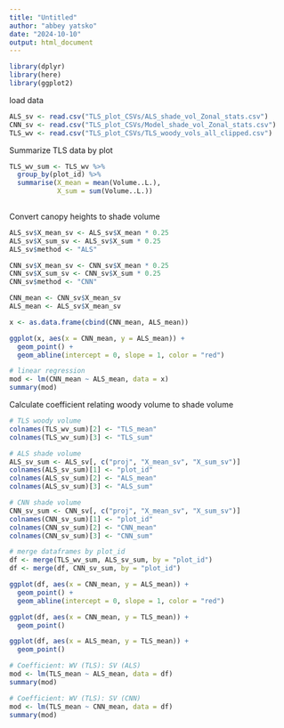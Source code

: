```yaml
---
title: "Untitled"
author: "abbey yatsko"
date: "2024-10-10"
output: html_document
---
```


```r
library(dplyr)
library(here)
library(ggplot2)
```

load data
```r
ALS_sv <- read.csv("TLS_plot_CSVs/ALS_shade_vol_Zonal_stats.csv")
CNN_sv <- read.csv("TLS_plot_CSVs/Model_shade_vol_Zonal_stats.csv")
TLS_wv <- read.csv("TLS_plot_CSVs/TLS_woody_vols_all_clipped.csv")
```

Summarize TLS data by plot 
```r
TLS_wv_sum <- TLS_wv %>%
  group_by(plot_id) %>%
  summarise(X_mean = mean(Volume..L.),
            X_sum = sum(Volume..L.))
      
```

Convert canopy heights to shade volume 
```r
ALS_sv$X_mean_sv <- ALS_sv$X_mean * 0.25
ALS_sv$X_sum_sv <- ALS_sv$X_sum * 0.25
ALS_sv$method <- "ALS"

CNN_sv$X_mean_sv <- CNN_sv$X_mean * 0.25
CNN_sv$X_sum_sv <- CNN_sv$X_sum * 0.25
CNN_sv$method <- "CNN"

CNN_mean <- CNN_sv$X_mean_sv
ALS_mean <- ALS_sv$X_mean_sv

x <- as.data.frame(cbind(CNN_mean, ALS_mean))

ggplot(x, aes(x = CNN_mean, y = ALS_mean)) + 
  geom_point() +
  geom_abline(intercept = 0, slope = 1, color = "red") 

# linear regression 
mod <- lm(CNN_mean ~ ALS_mean, data = x)
summary(mod)

```

Calculate coefficient relating woody volume to shade volume
```r
# TLS woody volume 
colnames(TLS_wv_sum)[2] <- "TLS_mean"
colnames(TLS_wv_sum)[3] <- "TLS_sum"

# ALS shade volume
ALS_sv_sum <- ALS_sv[, c("proj", "X_mean_sv", "X_sum_sv")]
colnames(ALS_sv_sum)[1] <- "plot_id"
colnames(ALS_sv_sum)[2] <- "ALS_mean"
colnames(ALS_sv_sum)[3] <- "ALS_sum"

# CNN shade volume
CNN_sv_sum <- CNN_sv[, c("proj", "X_mean_sv", "X_sum_sv")]
colnames(CNN_sv_sum)[1] <- "plot_id"
colnames(CNN_sv_sum)[2] <- "CNN_mean"
colnames(CNN_sv_sum)[3] <- "CNN_sum"

# merge dataframes by plot_id
df <- merge(TLS_wv_sum, ALS_sv_sum, by = "plot_id")
df <- merge(df, CNN_sv_sum, by = "plot_id")

ggplot(df, aes(x = CNN_mean, y = ALS_mean)) + 
  geom_point() +
  geom_abline(intercept = 0, slope = 1, color = "red") 

ggplot(df, aes(x = CNN_mean, y = TLS_mean)) + 
  geom_point() 

ggplot(df, aes(x = ALS_mean, y = TLS_mean)) + 
  geom_point() 

# Coefficient: WV (TLS): SV (ALS)
mod <- lm(TLS_mean ~ ALS_mean, data = df)
summary(mod)

# Coefficient: WV (TLS): SV (CNN)
mod <- lm(TLS_mean ~ CNN_mean, data = df)
summary(mod)

```









